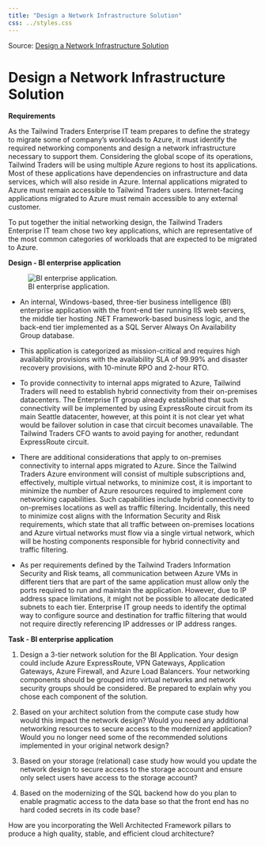 ```yaml
---
title: "Design a Network Infrastructure Solution"
css: ../styles.css
---
```


Source: [Design a Network Infrastructure Solution](https://microsoftlearning.github.io/AZ-305-DesigningMicrosoftAzureInfrastructureSolutions/Instructions/CaseStudy/09-Networkingoption2.html)

# Design a Network Infrastructure Solution

**Requirements**

As the Tailwind Traders Enterprise IT team prepares to define the strategy to migrate some of company’s workloads to Azure, it must identify the required networking components and design a network infrastructure necessary to support them. Considering the global scope of its operations, Tailwind Traders will be using multiple Azure regions to host its applications. Most of these applications have dependencies on infrastructure and data services, which will also reside in Azure. Internal applications migrated to Azure must remain accessible to Tailwind Traders users. Internet-facing applications migrated to Azure must remain accessible to any external customer.

To put together the initial networking design, the Tailwind Traders Enterprise IT team chose two key applications, which are representative of the most common categories of workloads that are expected to be migrated to Azure.

**Design - BI enterprise application**

![BI enterprise application.](../images/design-bi-enterprise-application.png)

- An internal, Windows-based, three-tier business intelligence (BI) enterprise application with the front-end tier running IIS web servers, the middle tier hosting .NET Framework-based business logic, and the back-end tier implemented as a SQL Server Always On Availability Group database.

- This application is categorized as mission-critical and requires high availability provisions with the availability SLA of 99.99% and disaster recovery provisions, with 10-minute RPO and 2-hour RTO.

- To provide connectivity to internal apps migrated to Azure, Tailwind Traders will need to establish hybrid connectivity from their on-premises datacenters. The Enterprise IT group already established that such connectivity will be implemented by using ExpressRoute circuit from its main Seattle datacenter, however, at this point it is not clear yet what would be failover solution in case that circuit becomes unavailable. The Tailwind Traders CFO wants to avoid paying for another, redundant ExpressRoute circuit.

- There are additional considerations that apply to on-premises connectivity to internal apps migrated to Azure. Since the Tailwind Traders Azure environment will consist of multiple subscriptions and, effectively, multiple virtual networks, to minimize cost, it is important to minimize the number of Azure resources required to implement core networking capabilities. Such capabilities include hybrid connectivity to on-premises locations as well as traffic filtering. Incidentally, this need to minimize cost aligns with the Information Security and Risk requirements, which state that all traffic between on-premises locations and Azure virtual networks must flow via a single virtual network, which will be hosting components responsible for hybrid connectivity and traffic filtering.

- As per requirements defined by the Tailwind Traders Information Security and Risk teams, all communication between Azure VMs in different tiers that are part of the same application must allow only the ports required to run and maintain the application. However, due to IP address space limitations, it might not be possible to allocate dedicated subnets to each tier. Enterprise IT group needs to identify the optimal way to configure source and destination for traffic filtering that would not require directly referencing IP addresses or IP address ranges.

**Task - BI enterprise application**

1. Design a 3-tier network solution for the BI Application. Your design could include Azure ExpressRoute, VPN Gateways, Application Gateways, Azure Firewall, and Azure Load Balancers. Your networking components should be grouped into virtual networks and network security groups should be considered. Be prepared to explain why you chose each component of the solution.

2. Based on your architect solution from the compute case study how would this impact the network design? Would you need any additional networking resources to secure access to the modernized application? Would you no longer need some of the recommended solutions implemented in your original network design?

3. Based on your storage (relational) case study how would you update the network design to secure access to the storage account and ensure only select users have access to the storage account?

4. Based on the modernizing of the SQL backend how do you plan to enable pragmatic access to the data base so that the front end has no hard coded secrets in its code base?

How are you incorporating the Well Architected Framework pillars to produce a high quality, stable, and efficient cloud architecture?
